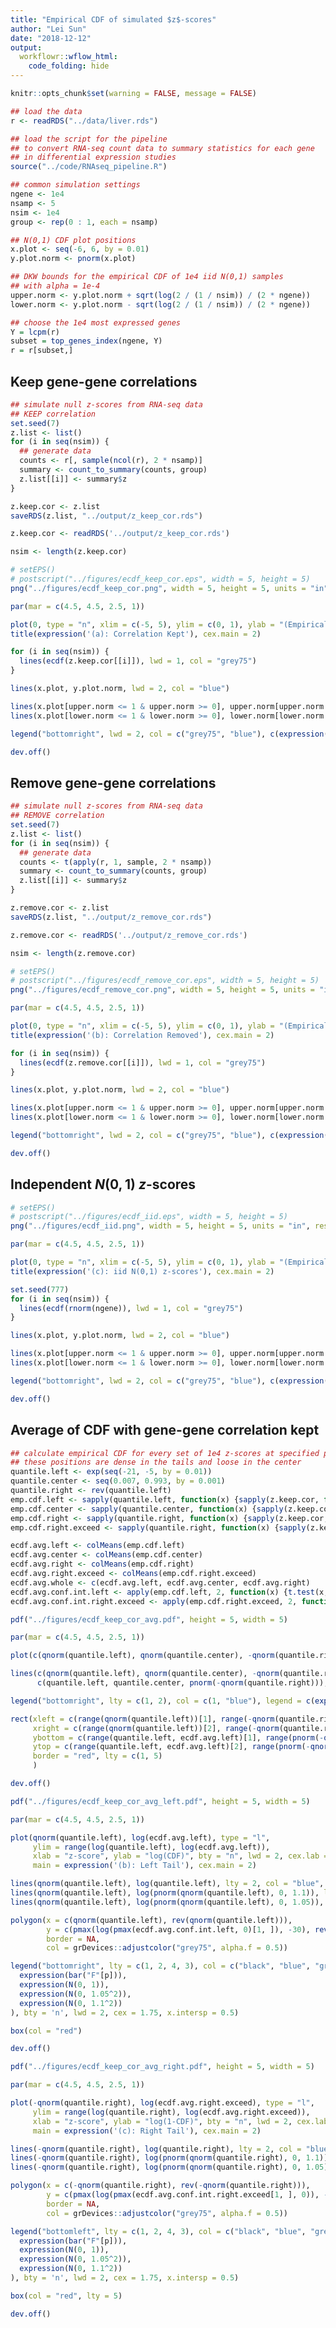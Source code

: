 ```yaml
---
title: "Empirical CDF of simulated $z$-scores"
author: "Lei Sun"
date: "2018-12-12"
output:
  workflowr::wflow_html:
    code_folding: hide
---
```


```r
knitr::opts_chunk$set(warning = FALSE, message = FALSE)
```

```r
## load the data
r <- readRDS("../data/liver.rds")
```

```r
## load the script for the pipeline
## to convert RNA-seq count data to summary statistics for each gene
## in differential expression studies
source("../code/RNAseq_pipeline.R")
```

```r
## common simulation settings
ngene <- 1e4
nsamp <- 5
nsim <- 1e4
group <- rep(0 : 1, each = nsamp)

## N(0,1) CDF plot positions
x.plot <- seq(-6, 6, by = 0.01)
y.plot.norm <- pnorm(x.plot)

## DKW bounds for the empirical CDF of 1e4 iid N(0,1) samples
## with alpha = 1e-4
upper.norm <- y.plot.norm + sqrt(log(2 / (1 / nsim)) / (2 * ngene))
lower.norm <- y.plot.norm - sqrt(log(2 / (1 / nsim)) / (2 * ngene))

## choose the 1e4 most expressed genes
Y = lcpm(r)
subset = top_genes_index(ngene, Y)
r = r[subset,]
```

## Keep gene-gene correlations

```r
## simulate null z-scores from RNA-seq data
## KEEP correlation
set.seed(7)
z.list <- list()
for (i in seq(nsim)) {
  ## generate data
  counts <- r[, sample(ncol(r), 2 * nsamp)]
  summary <- count_to_summary(counts, group)
  z.list[[i]] <- summary$z
}
```

```r
z.keep.cor <- z.list
saveRDS(z.list, "../output/z_keep_cor.rds")
```

```r
z.keep.cor <- readRDS('../output/z_keep_cor.rds')
```

```r
nsim <- length(z.keep.cor)

# setEPS()
# postscript("../figures/ecdf_keep_cor.eps", width = 5, height = 5)
png("../figures/ecdf_keep_cor.png", width = 5, height = 5, units = "in", res = 1000)

par(mar = c(4.5, 4.5, 2.5, 1))

plot(0, type = "n", xlim = c(-5, 5), ylim = c(0, 1), ylab = "(Empirical) CDF", xlab = "z-score", cex.lab = 2)
title(expression('(a): Correlation Kept'), cex.main = 2)

for (i in seq(nsim)) {
  lines(ecdf(z.keep.cor[[i]]), lwd = 1, col = "grey75")
}

lines(x.plot, y.plot.norm, lwd = 2, col = "blue")

lines(x.plot[upper.norm <= 1 & upper.norm >= 0], upper.norm[upper.norm <= 1 & upper.norm >= 0], lty = 3, col = "blue")
lines(x.plot[lower.norm <= 1 & lower.norm >= 0], lower.norm[lower.norm <= 1 & lower.norm >= 0], lty = 3, col = "blue")

legend("bottomright", lwd = 2, col = c("grey75", "blue"), c(expression("F"[p]), expression('N(0,1)')), bty = "n", cex = 1.75, x.intersp = 0.5)

dev.off()
```

## Remove gene-gene correlations

```r
## simulate null z-scores from RNA-seq data
## REMOVE correlation
set.seed(7)
z.list <- list()
for (i in seq(nsim)) {
  ## generate data
  counts <- t(apply(r, 1, sample, 2 * nsamp))
  summary <- count_to_summary(counts, group)
  z.list[[i]] <- summary$z
}
```

```r
z.remove.cor <- z.list
saveRDS(z.list, "../output/z_remove_cor.rds")
```

```r
z.remove.cor <- readRDS('../output/z_remove_cor.rds')
```

```r
nsim <- length(z.remove.cor)

# setEPS()
# postscript("../figures/ecdf_remove_cor.eps", width = 5, height = 5)
png("../figures/ecdf_remove_cor.png", width = 5, height = 5, units = "in", res = 1000)

par(mar = c(4.5, 4.5, 2.5, 1))

plot(0, type = "n", xlim = c(-5, 5), ylim = c(0, 1), ylab = "(Empirical) CDF", xlab = "z-score", cex.lab = 2)
title(expression('(b): Correlation Removed'), cex.main = 2)

for (i in seq(nsim)) {
  lines(ecdf(z.remove.cor[[i]]), lwd = 1, col = "grey75")
}

lines(x.plot, y.plot.norm, lwd = 2, col = "blue")

lines(x.plot[upper.norm <= 1 & upper.norm >= 0], upper.norm[upper.norm <= 1 & upper.norm >= 0], lty = 3, col = "blue")
lines(x.plot[lower.norm <= 1 & lower.norm >= 0], lower.norm[lower.norm <= 1 & lower.norm >= 0], lty = 3, col = "blue")

legend("bottomright", lwd = 2, col = c("grey75", "blue"), c(expression("F"[p]), expression('N(0,1)')), bty = "n", cex = 1.75, x.intersp = 0.5)

dev.off()
```

## Independent $N(0,1)$ $z$-scores

```r
# setEPS()
# postscript("../figures/ecdf_iid.eps", width = 5, height = 5)
png("../figures/ecdf_iid.png", width = 5, height = 5, units = "in", res = 1000)

par(mar = c(4.5, 4.5, 2.5, 1))

plot(0, type = "n", xlim = c(-5, 5), ylim = c(0, 1), ylab = "(Empirical) CDF", xlab = "z-score", cex.lab = 2)
title(expression('(c): iid N(0,1) z-scores'), cex.main = 2)

set.seed(777)
for (i in seq(nsim)) {
  lines(ecdf(rnorm(ngene)), lwd = 1, col = "grey75")
}

lines(x.plot, y.plot.norm, lwd = 2, col = "blue")

lines(x.plot[upper.norm <= 1 & upper.norm >= 0], upper.norm[upper.norm <= 1 & upper.norm >= 0], lty = 3, col = "blue")
lines(x.plot[lower.norm <= 1 & lower.norm >= 0], lower.norm[lower.norm <= 1 & lower.norm >= 0], lty = 3, col = "blue")

legend("bottomright", lwd = 2, col = c("grey75", "blue"), c(expression("F"[p]), expression('N(0,1)')), bty = "n", cex = 1.75, x.intersp = 0.5)

dev.off()
```

## Average of CDF with gene-gene correlation kept

```r
## calculate empirical CDF for every set of 1e4 z-scores at specified positions
## these positions are dense in the tails and loose in the center
quantile.left <- exp(seq(-21, -5, by = 0.01))
quantile.center <- seq(0.007, 0.993, by = 0.001)
quantile.right <- rev(quantile.left)
emp.cdf.left <- sapply(quantile.left, function(x) {sapply(z.keep.cor, function(y) mean(y <= qnorm(x)))})
emp.cdf.center <- sapply(quantile.center, function(x) {sapply(z.keep.cor, function(y) mean(y <= qnorm(x)))})
emp.cdf.right <- sapply(quantile.right, function(x) {sapply(z.keep.cor, function(y) mean(y <= -qnorm(x)))})
emp.cdf.right.exceed <- sapply(quantile.right, function(x) {sapply(z.keep.cor, function(y) mean(y > -qnorm(x)))})
```

```r
ecdf.avg.left <- colMeans(emp.cdf.left)
ecdf.avg.center <- colMeans(emp.cdf.center)
ecdf.avg.right <- colMeans(emp.cdf.right)
ecdf.avg.right.exceed <- colMeans(emp.cdf.right.exceed)
ecdf.avg.whole <- c(ecdf.avg.left, ecdf.avg.center, ecdf.avg.right)
ecdf.avg.conf.int.left <- apply(emp.cdf.left, 2, function(x) {t.test(x, conf.level = 0.999)$conf.int})
ecdf.avg.conf.int.right.exceed <- apply(emp.cdf.right.exceed, 2, function(x) {t.test(x, conf.level = 0.999)$conf.int})
```

```r
pdf("../figures/ecdf_keep_cor_avg.pdf", height = 5, width = 5)

par(mar = c(4.5, 4.5, 2.5, 1))

plot(c(qnorm(quantile.left), qnorm(quantile.center), -qnorm(quantile.right)), ecdf.avg.whole, type = "l", xlab = "z-score", ylab = "CDF", cex.lab = 2, lwd = 2, main = expression('(a): Average Emp. CDF'), cex.main = 2)

lines(c(qnorm(quantile.left), qnorm(quantile.center), -qnorm(quantile.right)),
      c(quantile.left, quantile.center, pnorm(-qnorm(quantile.right))), lty = 2, col = "blue", lwd = 2)

legend("bottomright", lty = c(1, 2), col = c(1, "blue"), legend = c(expression(bar("F"[p])), expression('N(0,1)')), lwd = 2, cex = 1.75, bty = 'n', x.intersp = 0.5)

rect(xleft = c(range(qnorm(quantile.left))[1], range(-qnorm(quantile.right))[1]),
     xright = c(range(qnorm(quantile.left))[2], range(-qnorm(quantile.right))[2]),
     ybottom = c(range(quantile.left, ecdf.avg.left)[1], range(pnorm(-qnorm(quantile.right)), ecdf.avg.right)[1]),
     ytop = c(range(quantile.left, ecdf.avg.left)[2], range(pnorm(-qnorm(quantile.right)), ecdf.avg.right)[2]),
     border = "red", lty = c(1, 5)
     )

dev.off()
```

```r
pdf("../figures/ecdf_keep_cor_avg_left.pdf", height = 5, width = 5)

par(mar = c(4.5, 4.5, 2.5, 1))

plot(qnorm(quantile.left), log(ecdf.avg.left), type = "l",
     ylim = range(log(quantile.left), log(ecdf.avg.left)),
     xlab = "z-score", ylab = "log(CDF)", bty = "n", lwd = 2, cex.lab = 2,
     main = expression('(b): Left Tail'), cex.main = 2)

lines(qnorm(quantile.left), log(quantile.left), lty = 2, col = "blue", lwd = 2)
lines(qnorm(quantile.left), log(pnorm(qnorm(quantile.left), 0, 1.1)), lty = 3, col = "orange", lwd = 2)
lines(qnorm(quantile.left), log(pnorm(qnorm(quantile.left), 0, 1.05)), lty = 4, col = "green", lwd = 2)

polygon(x = c(qnorm(quantile.left), rev(qnorm(quantile.left))),
        y = c(pmax(log(pmax(ecdf.avg.conf.int.left, 0)[1, ]), -30), rev(log(pmax(ecdf.avg.conf.int.left, 0)[2, ]))),
        border = NA,
        col = grDevices::adjustcolor("grey75", alpha.f = 0.5))

legend("bottomright", lty = c(1, 2, 4, 3), col = c("black", "blue", "green", "orange"), legend = c(
  expression(bar("F"[p])),
  expression(N(0, 1)),
  expression(N(0, 1.05^2)),
  expression(N(0, 1.1^2))
), bty = 'n', lwd = 2, cex = 1.75, x.intersp = 0.5)

box(col = "red")

dev.off()
```

```r
pdf("../figures/ecdf_keep_cor_avg_right.pdf", height = 5, width = 5)

par(mar = c(4.5, 4.5, 2.5, 1))

plot(-qnorm(quantile.right), log(ecdf.avg.right.exceed), type = "l",
     ylim = range(log(quantile.right), log(ecdf.avg.right.exceed)),
     xlab = "z-score", ylab = "log(1-CDF)", bty = "n", lwd = 2, cex.lab = 2,
     main = expression('(c): Right Tail'), cex.main = 2)

lines(-qnorm(quantile.right), log(quantile.right), lty = 2, col = "blue", lwd = 2)
lines(-qnorm(quantile.right), log(pnorm(qnorm(quantile.right), 0, 1.1)), lty = 3, lwd = 2, col = "orange")
lines(-qnorm(quantile.right), log(pnorm(qnorm(quantile.right), 0, 1.05)), lty = 4, lwd = 2, col = "green")

polygon(x = c(-qnorm(quantile.right), rev(-qnorm(quantile.right))),
        y = c(pmax(log(pmax(ecdf.avg.conf.int.right.exceed[1, ], 0)), -30), rev(log(ecdf.avg.conf.int.right.exceed[2, ]))),
        border = NA,
        col = grDevices::adjustcolor("grey75", alpha.f = 0.5))

legend("bottomleft", lty = c(1, 2, 4, 3), col = c("black", "blue", "green", "orange"), legend = c(
  expression(bar("F"[p])),
  expression(N(0, 1)),
  expression(N(0, 1.05^2)),
  expression(N(0, 1.1^2))
), bty = 'n', lwd = 2, cex = 1.75, x.intersp = 0.5)

box(col = "red", lty = 5)

dev.off()
```
